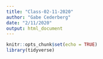 ```yaml
---
title: "Class-02-11-2020"
author: "Gabe Cederberg"
date: "2/11/2020"
output: html_document
---
```


```r
knitr::opts_chunk$set(echo = TRUE)
library(tidyverse)
```



